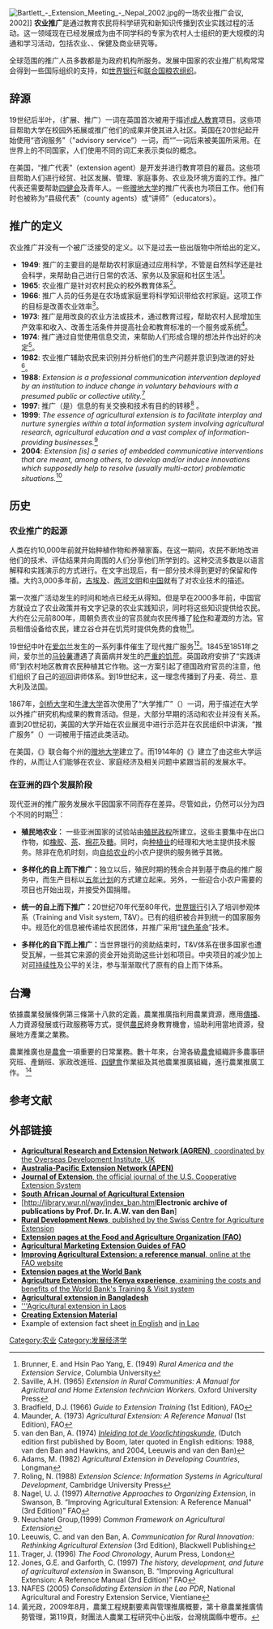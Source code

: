 {{otheruses4|农业推广的概念|美国农业部的农业推广|:en:Cooperative extension service}}

[[Image:Bartlett_-_Extension_Meeting_-_Nepal_2002.jpg|thumb]]的一场农业推广会议, 2002]]
'''农业推广'''是通过教育农民将科学研究和新知识传播到农业实践过程的活动。这一领域现在已经发展成为由不同学科的专家为农村人士组织的更大规模的沟通和学习活动，包括农业、{{link-en|农业营销|Agricultural marketing}}、保健及商业研究等。

全球范围的推广人员多数都是为政府机构所服务。发展中国家的农业推广机构常常会得到一些国际组织的支持，如[[世界银行|世界银行]]和[[联合国粮农组织|联合国粮农组织]]。

== 辞源 ==
19世纪后半叶，{{lang|en|extension}}（扩展、推广）一词在英国首次被用于描述[[成人教育|成人教育]]项目。这些项目帮助大学在校园外拓展或推广他们的成果并使其进入社区。英国在20世纪起开始使用“咨询服务”（"advisory service"）一词，而“{{lang|en|extension}}”一词后来被美国所采用。在世界上的不同国家，人们使用不同的词汇来表示类似的概念。

在美国，“推广代表”（extension agent）是开发并进行教育项目的雇员。这些项目帮助人们进行经贸、社区发展、管理、家庭事务、农业及环境方面的工作。推广代表还需要帮助[[四健会|四健会]]及青年人。一些[[赠地大学|赠地大学]]的推广代表也为{{link-en|合作推广服务|cooperative extension service}}项目工作。他们有时也被称为“县级代表”（county agents）或“讲师”（educators）。

== 推广的定义 ==
农业推广并没有一个被广泛接受的定义。以下是过去一些出版物中所给出的定义。

* '''1949''': 推广的主要目的是帮助农村家庭通过应用科学，不管是自然科学还是社会科学，来帮助自己进行日常的农活、家务以及家庭和社区生活<ref>Brunner, E. and Hsin Pao Yang, E. (1949) ''Rural America and the Extension Service'', Columbia University</ref>。
* '''1965''': 农业推广是针对农村民众的校外教育体系<ref>Saville, A.H. (1965) ''Extension in Rural Communities: A Manual for Agricltural and Home Extension technician Workers''. Oxford University Press</ref>。
* '''1966''': 推广人员的任务是在农场或家庭里将科学知识带给农村家庭。这项工作的目标是改善农业效率<ref>Bradfield, D.J. (1966) ''Guide to Extension Training'' (1st Edition), FAO</ref>。
* '''1973''': 推广是用改良的农业方法或技术，通过教育过程，帮助农村人民增加生产效率和收入、改善生活条件并提高社会和教育标准的一个服务或系统<ref>Maunder, A. (1973) ''Agricultural Extension: A Reference Manual'' (1st Edition), FAO</ref>。
* '''1974''': 推广通过自觉使用信息交流，来帮助人们形成合理的想法并作出好的决定<ref>van den Ban, A. (1974) ''[http://library.wur.nl/way/bestanden/clc/100252.pdf Inleiding tot de Voorlichtingskunde]'', (Dutch edition first published by Boom, later quoted in English editions:  1988, van den Ban and Hawkins, and 2004, Leeuwis and van den Ban)</ref>。
* '''1982''': 农业推广辅助农民来识别并分析他们的生产问题并意识到改进的好处<ref>Adams, M. (1982) ''Agricultural Extension in Developing Countries'', Longman </ref>。
* '''1988''': ''Extension is a professional communication intervention deployed by an institution to induce change in voluntary behaviours with a presumed public or collective utility.''<ref>Roling, N. (1988) ''Extension Science: Information Systems in Agricultural Development'', Cambridge University Press</ref> 
* '''1997''': 推广（是）信息的有关交换和技术有目的的转移<ref>Nagel, U. J. (1997) ''Alternative Approaches to Organizing Extension'', in Swanson, B. “Improving Agricultural Extension: A Reference Manual" (3rd Edition)” FAO</ref> 。
* '''1999''': ''The essence of agricultural extension is to facilitate interplay and nurture synergies within a total information system involving agricultural research, agricultural education and a vast complex of information-providing businesses.''<ref>Neuchatel Group,(1999) ''Common Framework on Agricultural Extension''</ref> 
* '''2004''': ''Extension [is] a series of embedded communicative interventions that are meant, among others, to develop and/or induce innovations which supposedly help to resolve (usually multi-actor) problematic situations.''<ref>Leeuwis, C.  and van den Ban, A. ''Communication for Rural Innovation: Rethinking Agricultural Extension'' (3rd Edition), Blackwell Publishing</ref>

==历史==
===农业推广的起源===
人类在约10,000年前就开始种植作物和养殖家畜。在这一期间，农民不断地改进他们的技术、评估结果并向周围的人们分享他们所学到的。这种交流多数是以语言解释和实践演示的方式进行。在文字出现后，有一部分技术得到更好的保留和传播。大约3,000多年前，[[古埃及|古埃及]]、[[两河文明|两河文明]]和[[中国|中国]]就有了对农业技术的描述。

第一次推广活动发生的时间和地点已经无从得知。但是早在2000多年前，中国官方就设立了农业政策并有文字记录的农业实践知识，同时将这些知识提供给农民。大约在公元前800年，周朝负责农业的官员就向农民传播了[[轮作|轮作]]和灌溉的方法。官员租借设备给农民，建立谷仓并在饥荒时提供免费的食物<ref>Trager, J. (1996) ''The Food Chronology'', Aurum Press, London</ref>。

19世纪中叶在[[爱尔兰|爱尔兰]]发生的一系列事件催生了现代推广服务<ref>Jones, G.E. and Garforth, C. (1997) ''The history, development, and future of agricultural extension'' in Swanson, B. “Improving Agricultural Extension: A Reference Manual (3rd Edition)” FAO</ref>。1845至1851年之间，爱尔兰的[[马铃薯|马铃薯]]遭遇了真菌病并发生的[[爱尔兰大饥荒|严重的饥荒]]。英国政府安排了“实践讲师”到农村地区教育农民种植其它作物。这一方案引起了德国政府官员的注意，他们组织了自己的巡回讲师体系。到19世纪末，这一理念传播到了丹麦、荷兰、意大利及法国。

1867年，[[剑桥大学|剑桥大学]]和[[牛津大学|牛津大学]]首次使用了“大学推广”（{{lang|en|university extension}}）一词，用于描述在大学以外推广研究机构成果的教育活动。但是，大部分早期的活动和农业并没有关系。直到20世纪初，美国的大学开始在农业展览中进行示范并在农民组织中讲演，“推广服务”（{{lang|en|extension service}}）一词被用于描述此类活动。

在美国，《{{link-en|哈奇法案 (1987)|Hatch Act of 1887}}》联合每个州的[[赠地大学|赠地大学]]建立了{{link-en|农业试验场|agricultural experiment station}}。而1914年的《{{link-en|史密斯一利弗法|Smith-Lever Act of 1914}}》建立了由这些大学运作的{{link-en|合作推广体系|cooperative extension}}，从而让人们能够在农业、家庭经济及相关问题中紧跟当前的发展水平。

===在亚洲的四个发展阶段===
现代亚洲的推广服务发展水平因国家不同而存在差异。尽管如此，仍然可以分为四个不同的时期<ref name=NAFES05>NAFES (2005) ''Consolidating Extension in the Lao PDR'', National Agricultural and Forestry Extension Service, Vientiane</ref>：

* '''殖民地农业：'''  一些亚洲国家的试验站由[[殖民主义|殖民政权]]所建立。这些主要集中在出口作物，如[[橡胶|橡胶]]、[[茶|茶]]、[[棉花|棉花]]及[[糖|糖]]。同时，向[[种植业|种植业]]的经理和大地主提供技术服务。除非在危机时刻，向[[自给农业|自给农业]]的小农户提供的服务微乎其微。

* '''多样化的自上而下推广：'''独立以后，殖民时期的残余合并到基于商品的推广服务中，而生产目标以[[五年计划|五年计划]]的方式建立起来。另外，一些迎合小农户需要的项目也开始出现，并接受外国捐赠。

* '''统一的自上而下推广：'''20世纪70年代至80年代，[[世界银行|世界银行]]引入了培训参观体系（Training and Visit system, T&V）。已有的组织被合并到统一的国家服务中。规范化的信息被传递给农民团体，并推广采用“[[绿色革命|绿色革命]]”技术。

* '''多样化的自下而上推广：'''当世界银行的资助结束时，T&V体系在很多国家也遭受瓦解，一些其它来源的资金开始资助这些计划和项目。中央项目的减少加上对[[可持续性|可持续性]]及公平的关注，参与渐渐取代了原有的自上而下体系。

== 台灣 ==
依據農業發展條例第三條第十八款的定義，農業推廣指利用農業資源，應用[[傳播|傳播]]、人力資源發展或行政服務等方式，提供[[農民|農民]]終身教育機會，協助利用當地資源，發展地方產業之業務。 
	 
農業推廣也是[[農會|農會]]一項重要的日常業務。數十年來，台灣各級[[農會|農會]]組織許多農事研究班、產銷班、家政改進班、[[四健會|四健會]]作業組及其他農業推廣組織，進行農業推廣工作。 <ref>黃光政，2009年8月，農業工程規劃要素與管理推廣概要，第十章農業推廣情勢管理，第119頁，財團法人農業工程研究中心出版，台灣桃園縣中壢市。</ref>

== 参考文献==
{{reflist}}

==外部链接==
* [http://www.odi.org.uk/agren/ '''Agricultural Research and Extension Network (AGREN)''', coordinated by the Overseas Development Institute, UK] {{Wayback|url=http://www.odi.org.uk/agren/ |date=20080520105812 }} 
* [http://www.apen.org.au/ '''Australia-Pacific Extension Network (APEN)'''] {{Wayback|url=http://www.apen.org.au/ |date=20201025052953 }}
* [http://www.joe.org/ '''Journal of Extension''', the official journal of the U.S. Cooperative Extension System] {{Wayback|url=http://www.joe.org/ |date=20201101014600 }}
* [https://web.archive.org/web/20080127023422/http://www.ajol.info/journal_index.php?jid=20  '''South African Journal of Agricultural Extension'''] 
* [http://library.wur.nl/way/index_ban.html'''Electronic archive of publications by Prof. Dr. Ir. A.W. van den Ban'''] {{Wayback|url=http://library.wur.nl/way/index_ban.html |date=20120304085839 }}
* [http://www.lbl.ch/internat/index.htm '''Rural Development News''', published by the Swiss Centre for Agriculture Extension] {{Wayback|url=http://www.lbl.ch/internat/index.htm |date=20061011111000 }}
* [https://web.archive.org/web/20090806155207/http://www.fao.org/sd/kn3_en.htm '''Extension pages at the Food and Agriculture Organization (FAO)''']
* [https://web.archive.org/web/20090807073108/http://www.fao.org/ag/AGS/subjects/en/agmarket/extension.html '''Agricultural Marketing Extension Guides of FAO''']
* [http://www.fao.org/docrep/W5830E/W5830E00.htm '''Improving Agricultural Extension: a reference manual''', online at the FAO website] {{Wayback|url=http://www.fao.org/docrep/W5830E/W5830E00.htm |date=20190218061833 }}
* [http://web.worldbank.org/WBSITE/EXTERNAL/TOPICS/EXTARD/0,,contentMDK:20443065~menuPK:1308455~pagePK:148956~piPK:216618~theSitePK:336682,00.html '''Extension pages at the World Bank'''] {{Wayback|url=http://web.worldbank.org/WBSITE/EXTERNAL/TOPICS/EXTARD/0,,contentMDK:20443065~menuPK:1308455~pagePK:148956~piPK:216618~theSitePK:336682,00.html |date=20130227210634 }}
* [http://lnweb18.worldbank.org/oed/oeddoclib.nsf/DocUNIDViewForJavaSearch/B728D887FC2B754D852568BD005A8C19/$file/198precis.pdf '''Agriculture Extension: the Kenya experience''', examining the costs and benefits of the World Bank's Training & Visit system] {{Wayback|url=http://lnweb18.worldbank.org/oed/oeddoclib.nsf/DocUNIDViewForJavaSearch/B728D887FC2B754D852568BD005A8C19/$file/198precis.pdf |date=20080718175007 }}  
* [https://web.archive.org/web/20080807140412/http://www.bangladesh.gov.bd/moa/dae/dae.htm '''Agricultural extension in Bangladesh''']
* [http://www.LaoEx.org '''Agricultural extension in Laos] {{Wayback|url=http://www.laoex.org/ |date=20150801223634 }}
* [https://web.archive.org/web/20090226192757/http://www.knowledgebank.irri.org/CreatExtensnMat/ '''Creating Extension Material''']
* Example of extension fact sheet [https://web.archive.org/web/20061208140714/http://www.knowledgebank.irri.org/regionalSites/laopdr/docs/FS_Eng_GallMidgeResistantLowlandRice.pdf in English] and [https://web.archive.org/web/20061208140714/http://www.knowledgebank.irri.org/regionalSites/laopdr/docs/FS_Eng_GallMidgeResistantLowlandRice.pdf in Lao]

[[Category:农业|Category:农业]]
[[Category:发展经济学|Category:发展经济学]]
